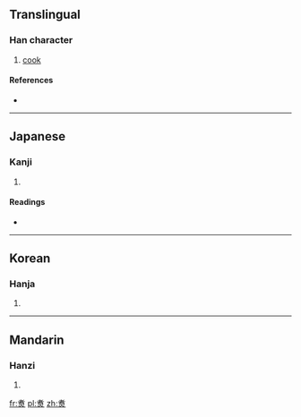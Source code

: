 {{also|煮}}
==Translingual==

===Han character===
{{Han char|rn=86|rad=火|as=09|sn=13|four=|canj=十日火 (JAF), X十日火 (XJAF)}}

# [[cook]]

====References====
* {{Han ref|kx=0676.130|hdz=32208.050|uh=7151|ud=29009}}

----

==Japanese==

===Kanji===
{{ja-kanji|grade=|rs=火09}}

# {{defn|Japanese|sort=火09}}

====Readings====
* {{ja-readings|on=[[しゃ]] (sha), [[しょ]] (sho)|kun=[[にる]] (niru), [[にえる]] (nieru)}}

----

==Korean==

===Hanja===
{{ko-hanja|hangeul=자|eumhun=|rv=ja|mr=cha|y=ca}}

# {{defn|Korean|sort=火09}}

----

==Mandarin==

===Hanzi===
{{cmn-hanzi|pin=[[zhǔ]] ([[zhu3]])|wg=chu<sup>3</sup>}}

# {{defn|Mandarin|sort=火09}}

[[fr:煑]]
[[pl:煑]]
[[zh:煑]]